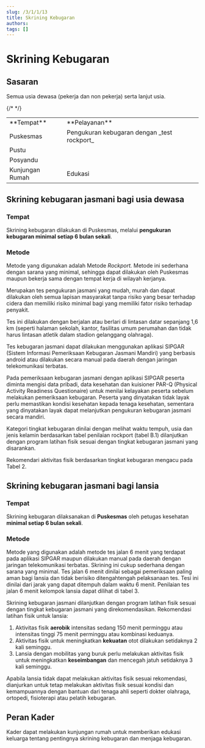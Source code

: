 ```yaml
---
slug: /3/1/1/13
title: Skrining Kebugaran
authors: 
tags: []
---
```

# Skrining Kebugaran
## Sasaran
Semua usia dewasa (pekerja dan non pekerja) serta lanjut usia.

<table>
  <tr>
    <td>**Tempat**</td>
    <td>**Pelayanan**</td>
  </tr>
  <tr>
    <td>Puskesmas</td>
    <td>Pengukuran kebugaran dengan _test rockport_</td>
  </tr>
  {/* <tr>
    <td>Pustu</td>
    <td></td>
  </tr>
  <tr>
    <td>Posyandu</td>
    <td></td>
  </tr> */}
  <tr>
    <td>Kunjungan Rumah</td>
    <td>Edukasi</td>
  </tr>
</table>

## Skrining kebugaran jasmani bagi usia dewasa
### Tempat 
Skrining kebugaran dilakukan di Puskesmas, melalui **pengukuran kebugaran minimal setiap 6 bulan sekali**.
### Metode 
Metode yang digunakan adalah Metode _Rockport._ Metode ini sederhana dengan sarana yang minimal, sehingga dapat dilakukan oleh Puskesmas maupun bekerja sama dengan tempat kerja di wilayah kerjanya. 

Merupakan tes pengukuran jasmani yang mudah, murah dan dapat dilakukan oleh semua lapisan masyarakat tanpa risiko yang besar terhadap cidera dan memiliki risiko minimal bagi yang memiliki fator risiko terhadap penyakit.

Tes ini dilakukan dengan berjalan atau berlari di lintasan datar sepanjang 1,6 km (seperti halaman sekolah, kantor, fasilitas umum perumahan dan tidak harus lintasan atletik dalam stadion gelanggang olahraga).

Tes kebugaran jasmani dapat dilakukan menggunakan aplikasi SIPGAR (Sistem Informasi Pemeriksaan Kebugaran Jasmani Mandiri) yang berbasis android atau dilakukan secara manual pada daerah dengan jaringan telekomunikasi terbatas.

Pada pemeriksaan kebugaran jasmani dengan aplikasi SIPGAR peserta diminta mengisi data pribadi, data kesehatan dan kuisioner PAR-Q (Physical Activity Readiness Questionaire) untuk menilai kelayakan peserta sebelum melakukan pemeriksaan kebugaran. Peserta yang dinyatakan tidak layak perlu memastikan kondisi kesehatan kepada tenaga kesehatan, sementara yang dinyatakan layak dapat melanjutkan pengukuran kebugaran jasmani secara mandiri.

Kategori tingkat kebugaran dinilai dengan melihat waktu tempuh, usia dan jenis kelamin berdasarkan tabel penilaian rockport (tabel B.1) dilanjutkan dengan program latihan fisik sesuai dengan tingkat kebugaran jasmani yang disarankan.

Rekomendari aktivitas fisik berdasarkan tingkat kebugaran mengacu pada Tabel 2.

## Skrining kebugaran jasmani bagi lansia
### Tempat
Skrining kebugaran dilaksanakan di **Puskesmas** oleh petugas kesehatan **minimal setiap 6 bulan sekali**.
### Metode 
Metode yang digunakan adalah metode tes jalan 6 menit yang terdapat pada aplikasi SIPGAR maupun dilakukan manual pada daerah dengan jaringan telekomunikasi terbatas. Skrining ini cukup sederhana dengan sarana yang minimal. Tes jalan 6 menit dinilai sebagai pemeriksaan paling aman bagi lansia dan tidak berisiko ditengahtengah pelaksanaan tes. Tesi ini dinilai dari jarak yang dapat ditempuh dalam waktu 6 menit. Penilaian tes jalan 6 menit kelompok lansia dapat dilihat di tabel 3.

Skrining kebugaran jasmani dilanjutkan dengan program latihan fisik sesuai dengan tingkat kebugaran jasmani yang direkomendasikan. Rekomendasi latihan fisik untuk lansia:
1) Aktivitas fisik **aerobik** intensitas sedang 150 menit perminggu atau intensitas tinggi 75 menit perminggu atau kombinasi keduanya.
2) Aktivitas fisik untuk meningkatkan **kekuatan** otot dilakukan setidaknya 2 kali seminggu.
3) Lansia dengan mobilitas yang buruk perlu melakukan aktivitas fisik untuk meningkatkan **keseimbangan** dan mencegah jatuh setidaknya 3 kali seminggu.

Apabila lansia tidak dapat melakukan aktivitas fisik sesuai rekomendasi, dianjurkan untuk tetap melakukan aktivitas fisik sesuai kondisi dan kemampuannya dengan bantuan dari tenaga ahli seperti dokter olahraga, ortopedi, fisioterapi atau pelatih kebugaran.

## Peran Kader
Kader dapat melakukan kunjungan rumah untuk memberikan edukasi keluarga tentang pentingnya skrining kebugaran dan menjaga kebugaran.


